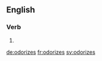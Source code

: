 ==English==

===Verb===
{{head|en}}

# {{en-third-person singular of|odorize}}

[[de:odorizes]]
[[fr:odorizes]]
[[sv:odorizes]]